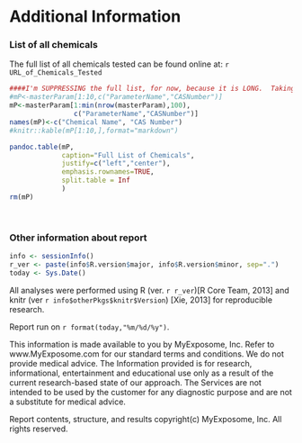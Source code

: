 
# Additional Information

### List of all chemicals

The full list of all chemicals tested can be found online at: `r URL_of_Chemicals_Tested`

```r
####I'm SUPPRESSING the full list, for now, because it is LONG.  Taking first 10 rows only.
#mP<-masterParam[1:10,c("ParameterName","CASNumber")]
mP<-masterParam[1:min(nrow(masterParam),100),
                c("ParameterName","CASNumber")]
names(mP)<-c("Chemical Name", "CAS Number")
#knitr::kable(mP[1:10,],format="markdown")

pandoc.table(mP,
             caption="Full List of Chemicals",
             justify=c("left","center"),
             emphasis.rownames=TRUE,
             split.table = Inf
             )
rm(mP)

```


<br>

### Other information about report

```r
info <- sessionInfo()
r_ver <- paste(info$R.version$major, info$R.version$minor, sep=".")
today <- Sys.Date()

```


All analyses were performed using R (ver. `r r_ver`)[R Core Team, 2013]  and knitr (ver `r info$otherPkgs$knitr$Version`) [Xie, 2013] for reproducible research.  &nbsp;
<br>

Report run on `r format(today,"%m/%d/%y")`.  

This information is made available to you by MyExposome, Inc.  Refer to www.MyExposome.com for our standard terms and conditions.  We do not provide medical advice. The Information provided is for research, informational, entertainment and educational use only as a result of the current research-based state of our approach. The Services are not intended to be used by the customer for any diagnostic purpose and are not a substitute for medical advice. 

Report contents, structure, and results copyright(c) MyExposome, Inc.  All rights reserved.
